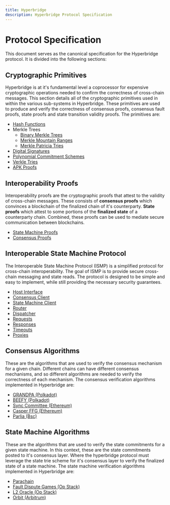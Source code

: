 ```yaml
---
title: Hyperbridge
description: Hyperbridge Protocol Specification
---
```


# Protocol Specification

This document serves as the canonical specification for the Hyperbridge protocol. It is divided into the following sections:

## Cryptographic Primitives

Hyperbridge is at it's fundamental level a coprocessor for expensive cryptographic operations needed to confirm the correctness of cross-chain messages. This section details all of the cryptographic primitives used in within the various sub-systems in Hyperbridge. These primitives are used to produce and verify the correctness of consensus proofs, consensus fault proofs, state proofs and state transition validity proofs. The primitives are:

- [Hash Functions](/protocol/cryptography/hash-functions)
- Merkle Trees
  - [Binary Merkle Trees](/protocol/cryptography/merkle-trees/binary)
  - [Merkle Mountain Ranges](/protocol/cryptography/merkle-trees/mountain-range)
  - [Merkle Patricia Tries](/protocol/cryptography/merkle-trees/patricia-trie)
- [Digital Signatures](/protocol/cryptography/digital-signatures)
- [Polynomial Commitment Schemes](/protocol/cryptography/polynomial-commitments)
- [Verkle Tries](/protocol/cryptography/verkle-tries)
- [APK Proofs](/protocol/cryptography/apk-proofs)

## Interoperability Proofs

Interoperability proofs are the cryptographic proofs that attest to the validity of cross-chain messages. These consists of **consensus proofs** which convinces a blockchain of the finalized chain of it's counterparty. **State proofs** which attest to some portions of the **finalized state** of a counterparty chain. Combined, these proofs can be used to mediate secure communication between blockchains.

- [State Machine Proofs](/protocol/consensus-proofs)
- [Consensus Proofs](/protocol/consensus-proofs)

## Interoperable State Machine Protocol

The Interoperable State Machine Protocol (ISMP) is a simplified protocol for cross-chain interoperability. The goal of ISMP is to provide secure cross-chain messaging and state reads. The protocol is designed to be simple and easy to implement, while still providing the necessary security guarantees.

- [Host Interface](/protocol/consensus-proofs)
- [Consensus Client](/protocol/consensus-proofs)
- [State Machine Client](/protocol/state-proofs)
- [Router](/protocol/state-proofs)
- [Dispatcher](/protocol/state-proofs)
- [Requests](/protocol/state-proofs)
- [Responses](/protocol/state-proofs)
- [Timeouts](/protocol/state-proofs)
- [Proxies](/protocol/state-proofs)

## Consensus Algorithms

These are the algorithms that are used to verify the consensus mechanism for a given chain. Different chains can have different consensus mechanisms, and so different algorithms are needed to verify the correctness of each mechanism. The consensus verification algorithms implemented in Hyperbridge are:

- [GRANDPA (Polkadot)](/protocol/consensus/grandpa)
- [BEEFY (Polkadot)](/protocol/consensus/beefy)
- [Sync Committee (Ethereum)](/protocol/consensus/sync-committee)
- [Casper FFG (Ethereum)](/protocol/consensus/casper-ffg)
- [Parlia (Bsc)](/protocol/consensus/parlia)

## State Machine Algorithms

These are the algorithms that are used to verify the state commitments for a given state machine. In this context, these are the state commitments posted to it's consensus layer. Where the hyperbridge protocol must leverage the state trie scheme for it's consensus layer to verify the finalized state of a state machine. The state machine verification algorithms implemented in Hyperbridge are:

- [Parachain](/protocol/state-machine/parachain)
- [Fault Dispute Games (Op Stack)](/protocol/state-machine/fault-dispute-games)
- [L2 Oracle (Op Stack)](/protocol/state-machine/l2-oracle)
- [Orbit (Arbitrum)](/protocol/state-machine/arbitrum-orbit)
